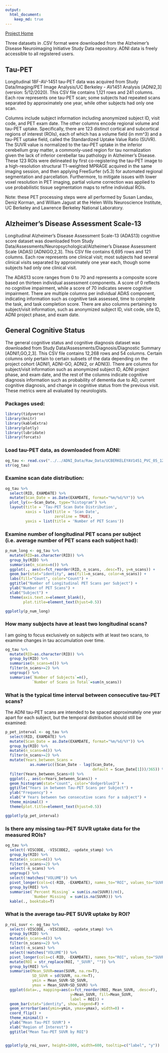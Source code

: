 ```yaml
---
output: 
  html_document:
    keep_md: true
---
```


[Project Home](../README.md)

Three datasets in .CSV format were downloaded from the Alzheimer's Disease Neuroimaging Initiative Study Data repository. ADNI data is freely accessible to all registered users.

## Tau-PET

Longitudinal 18F-AV-1451 tau-PET data was acquired from Study Data/Imaging/PET Image Analysis/UC Berkeley - AV1451 Analysis [ADNI2,3] (version: 5/12/2020). This CSV file contains 1,121 rows and 241 columns. Each row represents one tau-PET scan; some subjects had repeated scans separated by approximately one year, while other subjects had only one scan.

Columns include subject information including anonymized subject ID, visit code, and PET exam date. The other columns encode regional volume and tau-PET uptake. Specifically, there are 123 distinct cortical and subcortical regions of interest (ROIs), each of which has a volume field (in mm^3) and a tau-PET uptake field, called the Standardized Uptake Value Ratio (SUVR). The SUVR value is normalized to the tau-PET uptake in the inferior cerebellum gray matter, a commonly-used region for tau normalization given the lack of inferior cerebellar tau pathology in Alzheimer's Disease. These 123 ROIs were delineated by first co-registering the tau-PET image to a high-resolution structural T1-weighted MPRAGE acquired in the same imaging session, and then applying FreeSurfer (v5.3) for automated regional segmentation and parcellation. Furthermore, to mitigate issues with lower voxel resolution in PET imaging, partial volume correction was applied to use probabilistic tissue segmentation maps to refine individual ROIs.

Note: these PET processing steps were all performed by Susan Landau, Deniz Korman, and William Jagust at the Helen Wills Neuroscience Institute, UC Berkeley and Lawrence Berkeley National Laboratory.


## Alzheimer's Disease Assessment Scale-13

Longitudinal Alzheimer's Disease Assessment Scale-13 (ADAS13) cognitive score dataset was downloaded from Study Data/Assessments/Neuropsychological/Alzheimer's Disease Assessment Scale (ADAS) [ADNIGO,2,3]. This CSV file contains 6,695 rows and 121 columns. Each row represents one clinical visit; most subjects had several clinical visits separated by approximately one year each, though some subjects had only one clinical visit.

The ADAS13 score ranges from 0 to 70 and represents a composite score based on thirteen individual assessment components. A score of 0 reflects no cognitive impairment, while a score of 70 indicates severe cognitive impairment. There are multiple columns per individual ADAS component, indicating information such as cognitive task assessed, time to complete the task, and task completion score. There are also columns pertaining to subject/visit information, such as anonymized subject ID, visit code, site ID, ADNI project phase, and exam date.

## General Cognitive Status

The general cognitive status and cognitive diagnosis dataset was downloaded from Study Data/Assessments/Diagnosis/Diagnostic Summary [ADNI1,GO,2,3]. This CSV file contains 12,268 rows and 54 columns. Certain columns only pertain to certain subsets of the data depending on the project cohort (ADNI1, ADNI-GO, ADNI2, or ADNI3). There are columns for subject/visit information such as anonymized subject ID, ADNI project phase, and exam date, and the rest of the columns indicate cognitive diagnosis information such as probability of dementia due to AD, current cognitive diagnosis, and change in cognitive status from the previous visit. These metrics were all evaluated by neurologists.


### Packages used:
```r
library(tidyverse)
library(knitr)
library(kableExtra)
library(plotly)
library(lubridate)
library(forcats)
```

### Load tau-PET data, as downloaded from ADNI:
```r
og_tau <- read.csv("../../ADNI_Data/Raw_Data/UCBERKELEYAV1451_PVC_05_12_20.csv")
str(og_tau)
```


### Examine scan date distribution:

```r
og_tau %>%
  select(RID, EXAMDATE) %>%
  mutate(Scan_Date = as.Date(EXAMDATE, format="%m/%d/%Y")) %>%
  plot_ly(x=~Scan_Date, type="histogram") %>%
  layout(title = 'Tau-PET Scan Date Distribution',
         xaxis = list(title = 'Scan Date',
                      zeroline = TRUE),
         yaxis = list(title = 'Number of PET Scans')) 
```

### Examine number of longitudinal PET scans per subject (i.e. average number of PET scans each subject had):

```r
p_num_long <- og_tau %>%
  mutate(RID=as.character(RID)) %>%
  group_by(RID) %>%
  summarise(n_scans=n()) %>%
  ggplot(., aes(x=fct_reorder(RID, n_scans, .desc=T), y=n_scans)) +
  geom_bar(stat="identity", aes(fill=n_scans, color=n_scans)) +
  labs(fill="Count", color="Count") +
  ggtitle("Number of Longitudinal PET Scans per Subject") +
  ylab("Number of PET Scans") +
  xlab("Subject") +
  theme(axis.text.x=element_blank(),
        plot.title=element_text(hjust=0.5)) 

ggplotly(p_num_long)
```

### How many subjects have at least two longitudinal scans?

I am going to focus exclusively on subjects with at least two scans, to examine changes in tau accumulation over time. 
```r
og_tau %>%
  mutate(RID=as.character(RID)) %>%
  group_by(RID) %>%
  summarise(n_scans=n()) %>%
  filter(n_scans>=2) %>%
  ungroup() %>%
  summarise(`Number of Subjects`=n(),
            `Number of Scans in Total`=sum(n_scans))
```

### What is the typical time interval between consecutive tau-PET scans?

The ADNI tau-PET scans are intended to be spaced approximately one year apart for each subject, but the temporal distribution should still be examined:

```r
p_pet_interval <- og_tau %>%
  select(RID, EXAMDATE) %>%
  mutate(Scan_Date = as.Date(EXAMDATE, format="%m/%d/%Y")) %>%
  group_by(RID) %>%
  mutate(n_scans=n()) %>%
  filter(n_scans>=2) %>%
  mutate(Years_between_Scans = 
           as.numeric((Scan_Date - lag(Scan_Date, 
                                       default = Scan_Date[1]))/365)) %>%
  filter(Years_between_Scans>0) %>%
  ggplot(., aes(x=Years_between_Scans)) +
  geom_histogram(stat="count", color="dodgerblue3") +
  ggtitle("Years in between Tau-PET Scans per Subject") +
  ylab("Frequency") +
  xlab("# Years between two consecutive scans for a subject") +
  theme_minimal() +
  theme(plot.title=element_text(hjust=0.5)) 

ggplotly(p_pet_interval)
```

### Is there any missing tau-PET SUVR uptake data for the measured ROIs?

```r
og_tau %>%
  select(-VISCODE, -VISCODE2, -update_stamp) %>%
  group_by(RID) %>%
  mutate(n_scans=n()) %>%
  filter(n_scans>=2) %>%
  select(-n_scans) %>%
  ungroup() %>%
  select(!matches("VOLUME")) %>%
  pivot_longer(cols=c(-RID, -EXAMDATE), names_to="ROI", values_to="SUVR") %>%
  group_by(ROI) %>%
  summarise(`Percent Missing` = sum(is.na(SUVR))/n(),
            `Number Missing` = sum(is.na(SUVR))) %>%
  kable(., booktabs=T)
```

### What is the average tau-PET SUVR uptake by ROI?

```r
p_roi_suvr <- og_tau %>%
  select(-VISCODE, -VISCODE2, -update_stamp) %>%
  group_by(RID) %>%
  mutate(n_scans=n()) %>%
  filter(n_scans>=2) %>%
  select(-n_scans) %>%
  select(!matches("VOLUME")) %>%
  pivot_longer(cols=c(-RID, -EXAMDATE), names_to="ROI", values_to="SUVR") %>%
  mutate(ROI = str_replace(ROI, "_SUVR", "")) %>%
  group_by(ROI) %>%
  summarise(Mean_SUVR=mean(SUVR, na.rm=T),
            SD_SUVR = sd(SUVR, na.rm=T),
            ymin = Mean_SUVR-SD_SUVR,
            ymax = Mean_SUVR+SD_SUVR) %>%
  ggplot(data=., mapping=aes(x=fct_reorder(ROI, Mean_SUVR, .desc=F), 
                             y=Mean_SUVR, fill=Mean_SUVR,
                             label = ROI)) +
  geom_bar(stat="identity", show.legend=F) +
  geom_errorbar(aes(ymin=ymin, ymax=ymax), width=0) +
  coord_flip() +
  theme_minimal() +
  ylab("Mean Tau-PET SUVR") +
  xlab("Region of Interest") +
  ggtitle("Mean Tau-PET SUVR by ROI")


ggplotly(p_roi_suvr, height=1000, width=600, tooltip=c("label", "y"))
```





